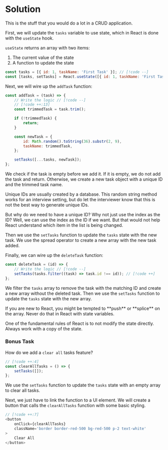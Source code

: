 
# Solution

<VideoEmbed
	id='_NjbGj_82FY'
	title='Hooks: useState-1 | React Coding | Easy Practice Question | Frontend Hire'
/>

This is the stuff that you would do a lot in a CRUD application.

First, we will update the `tasks` variable to use state, which in React is done with the `useState` hook.

`useState` returns an array with two items:

1. The current value of the state
2. A function to update the state

```js title="App.js"
const tasks = [{ id: 1, taskName: 'First Task' }]; // [!code --]
const [tasks, setTasks] = React.useState([{ id: 1, taskName: 'First Task' }]); // [!code ++]
```

Next, we will wire up the `addTask` function:

```js title="App.js"
const addTask = (task) => {
	// Write the logic // [!code --]
	// [!code ++:13]
	const trimmedTask = task.trim();

	if (!trimmedTask) {
		return;
	}

	const newTask = {
		id: Math.random().toString(36).substr(2, 9),
		taskName: trimmedTask,
	};

	setTasks([...tasks, newTask]);
};
```

We check if the task is empty before we add it. If it is empty, we do not add the task and return. Otherwise, we create a new task object with a unique ID and the trimmed task name.

<Callout type='warn'>
Unique IDs are usually created by a database. This random string method works for an interview setting, but do let the interviewer know that this is not the best way to generate unique IDs.

But why do we need to have a unique ID? Why not just use the index as the ID? Well, we can use the index as the ID if we want. But that would not help React understand which item in the list is being changed.

</Callout>

Then we use the `setTasks` function to update the `tasks` state with the new task. We use the spread operator to create a new array with the new task added.

Finally, we can wire up the `deleteTask` function:

```js title="App.js"
const deleteTask = (id) => {
	// Write the logic // [!code --]
	setTasks(tasks.filter((task) => task.id !== id)); // [!code ++]
};
```

We filter the `tasks` array to remove the task with the matching ID and create a new array without the deleted task. Then we use the `setTasks` function to update the `tasks` state with the new array.

<Callout type='error'>
If you are new to React, you might be tempted to **push** or **splice** on the array. Never do that in React with state variables.

One of the fundamental rules of React is to not modify the state directly. Always work with a copy of the state.

</Callout>

### Bonus Task

How do we add a `clear all` tasks feature?

```js title="App.js"
// [!code ++:4]
const clearAllTasks = () => {
	setTasks([]);
};
```

We use the `setTasks` function to update the `tasks` state with an empty array to clear all tasks.

Next, we just have to link the function to a UI element. We will create a button that calls the `clearAllTasks` function with some basic styling.

```js title="App.js"
// [!code ++:7]
<button
	onClick={clearAllTasks}
	className='border border-red-500 bg-red-500 p-2 text-white'
>
	Clear All
</button>
```
